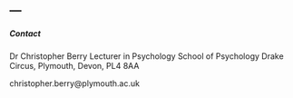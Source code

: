---
---

<link rel="stylesheet" href="styles.css" type="text/css">

##### Contact

Dr Christopher Berry
Lecturer in Psychology
School of Psychology
Drake Circus, 
Plymouth, Devon, PL4 8AA

christopher.berry@plymouth.ac.uk